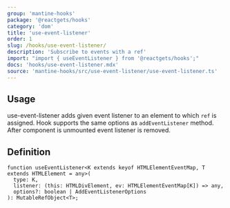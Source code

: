 ```yaml
---
group: 'mantine-hooks'
package: '@reactgets/hooks'
category: 'dom'
title: 'use-event-listener'
order: 1
slug: /hooks/use-event-listener/
description: 'Subscribe to events with a ref'
import: "import { useEventListener } from '@reactgets/hooks';"
docs: 'hooks/use-event-listener.mdx'
source: 'mantine-hooks/src/use-event-listener/use-event-listener.ts'
---
```



## Usage

use-event-listener adds given event listener to an element to which `ref` is assigned.
Hook supports the same options as `addEventListener` method.
After component is unmounted event listener is removed.

<Demo data={HooksDemos.useEventListenerDemo} />

## Definition

```tsx
function useEventListener<K extends keyof HTMLElementEventMap, T extends HTMLElement = any>(
  type: K,
  listener: (this: HTMLDivElement, ev: HTMLElementEventMap[K]) => any,
  options?: boolean | AddEventListenerOptions
): MutableRefObject<T>;
```
